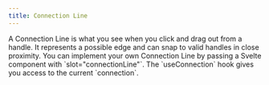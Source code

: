 ```yaml
---
title: Connection Line
---
```



<ExampleLayout>
A Connection Line is what you see when you click and drag out from a handle. It represents a possible edge and can snap to valid handles in close proximity.
You can implement your own Connection Line by passing a Svelte component with `slot="connectionLine"`. The `useConnection` hook gives you access to the current `connection`.

<ExampleViewer codePath="examples/edges/custom-connectionline" />
</ExampleLayout>

<UnusedPropWarning />
